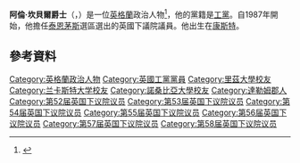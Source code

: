 {{noteTA
|G1=PoliticiansUK
|G2=UK Places
}}
{{Infobox officeholder
| honorific-prefix    = [[非常尊敬的|非常尊敬的]]
| name                = 阿倫·坎貝爾爵士<br><small>The Rt Hon. Sir Alan Campbell</small>
| honorific-suffix    = [[國會議員_(英國)|國會議員]]
| image               = Official portrait of Rt Hon Sir Alan Campbell MP crop 2.jpg
| caption             = 攝於2020年
| office              = [[女王陛下最忠誠的反對黨|官方反對黨]][[英国下议院|下議院]][[首席黨鞭_(英國)|首席黨鞭]]
| leader              = [[凱爾·斯塔摩|凱爾·斯塔摩]]
| deputy              = 
| term_start          = 2021年5月9日
| term_end            = 
| predecessor         = [[尼克·布朗|尼克·布朗]]
| successor           = 
| office1             = [[女王陛下最忠誠的反對黨|官方反對黨]][[英国下议院|下議院]][[首席黨鞭_(英國)|副首席黨鞭]]
| leader1             = [[文立彬|文立彬]]<br />[[夏雅雯|夏雅雯]]{{small|（署理）}}<br />[[傑瑞米·柯賓|傑瑞米·柯賓]]<br />[[凱爾·斯塔摩|凱爾·斯塔摩]]
| term_start1         = 2010年10月8日
| term_end1           = 2021年5月9日
| predecessor1        = {{le|阿克斯橋的蘭德爾男爵約翰·蘭德爾|John Randall, Baron Randall of Uxbridge|約翰·蘭德爾}}
| successor1          = {{le|莉蓮·格林伍德|Lilian Greenwood}}
| office2             = [[英國內政部|減少罪案事務]][[政務次官|政務次官]]
| term_start2         = 2008年10月5日
| term_end2           = 2010年5月11日
| predecessor2        = [[弗農·克科爾|弗農·克科爾]]
| successor2          = [[詹姆斯·布魯克肖爾|詹姆斯·布魯克肖爾]]
| primeminister2      = [[戈登·布朗|戈登·布朗]]
| office3             = {{le|財政部專員|Lords Commissioners of the Treasury}}
| primeminister3      = [[托尼·布莱尔|托尼·布莱尔]]<br />[[戈登·布朗|戈登·布朗]]
| term_start3         = 2006年5月5日
| term_end3           = 2008年10月5日
| predecessor3        = [[弗農·克科爾|弗農·克科爾]]
| successor3          = {{le|托尼·坎寧安|Tony Cunningham}}
| office4             = [[國會議員_(英國)|英國國會議員]]<br>[[泰恩茅斯_(英國國會選區)|泰恩茅斯選區]]
| parliament4         = 
| majority4           = 4,857 (8.7%)
| predecessor4        = {{le|內維爾·特羅特|Neville Trotter}}
| successor4          = 
| term_start4         = 1997年5月1日
| term_end4           = 
| birth_date          = {{Birth date and age|1957|07|8}}
| birth_place         = {{ENG}}[[達勒姆郡|達勒姆郡]][[康斯特|康斯特]]
| death_date          = 
| death_place         = 
| nationality         = {{GBR}}
| spouse              = 傑恩·拉蒙特<br><small>Jayne Lamont</small>
| party               = [[工党_(英国)|工黨]]
| relations           = 
| children            = 
| residence           = 
| alma_mater          = [[兰卡斯特大学|兰卡斯特大学]]<br>[[利兹大学|利兹大学]]<br>[[諾桑比亞大學|諾桑比亞大學]]
| occupation          = 
| profession          = 
| religion            = 
| signature           = 
| website             = {{Official website|https://www.alancampbellmp.co.uk/}}
| footnotes           = 
}}

'''阿倫·坎貝爾爵士'''（{{lang-en|Sir Alan Campbell}}，{{bd|1957年|7月8日}}）是一位[[英格蘭|英格蘭]]政治人物<ref>{{cite web|url=http://parliamentarystandards.org.uk/Pages/default.aspx|publisher=IPSA|title=Independent Parliamentary Standards Authority|accessdate=2016-03-08|archive-date=2015-01-23|archive-url=https://web.archive.org/web/20150123044544/http://parliamentarystandards.org.uk/Pages/default.aspx|dead-url=no}}</ref>，他的黨籍是[[工黨_(英國)|工黨]]。自1987年開始，他擔任[[泰恩茅斯_(英國國會選區)|泰恩茅斯]]選區選出的英國下議院議員。他出生在[[康斯特|康斯特]]。

==參考資料==
{{Reflist}}

{{DEFAULTSORT: Campbell, Alan}}
[[Category:英格蘭政治人物|Category:英格蘭政治人物]]
[[Category:英國工黨黨員|Category:英國工黨黨員]]
[[Category:里茲大學校友|Category:里茲大學校友]]
[[Category:兰卡斯特大学校友|Category:兰卡斯特大学校友]]
[[Category:諾桑比亞大學校友|Category:諾桑比亞大學校友]]
[[Category:達勒姆郡人|Category:達勒姆郡人]]
[[Category:第52届英国下议院议员|Category:第52届英国下议院议员]]
[[Category:第53届英国下议院议员|Category:第53届英国下议院议员]]
[[Category:第54届英国下议院议员|Category:第54届英国下议院议员]]
[[Category:第55届英国下议院议员|Category:第55届英国下议院议员]]
[[Category:第56届英国下议院议员|Category:第56届英国下议院议员]]
[[Category:第57届英国下议院议员|Category:第57届英国下议院议员]]
[[Category:第58届英国下议院议员|Category:第58届英国下议院议员]]